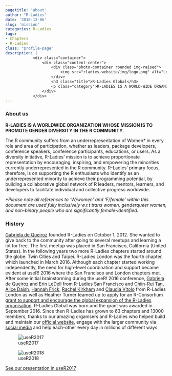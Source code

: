 ```yaml
---
pagetitle: 'about'
author: "R-Ladies"
date: '2018-12-06'
slug: 'mission'
categories: R-Ladies
tags:
- Chapters
- R-Ladies
class: "profile-page"
description: |
            <div class="container">
                <div class="content-center">
                    <div class="photo-container rounded img-raised">
                        <img src="rladies-website/img/logo.png" alt="Logo">
                    </div>
                    <h3 class="title">R-Ladies Global</h3>
                    <p class="category">R-LADIES IS A WORLD-WIDE ORGANIZATION TO PROMOTE GENDER DIVERSITY IN THE R COMMUNITY</p>
                </div>
            </div>
---
```


### About us

**R-LADIES IS A WORLDWIDE ORGANIZATION WHOSE MISSION IS TO PROMOTE GENDER DIVERSITY IN THE R COMMUNITY.**

The R community suffers from an underrepresentation of Women* in every role and area of participation, whether as leaders, package developers, conference speakers, conference participants, educations, or users.  As a diversity initiative, R-Ladies’ mission is to achieve proportionate representation by encouraging, inspiring, and empowering the minorities currently underrepresented in the R community. R-Ladies’ primary focus, therefore, is on supporting the R enthusiasts who identify as an underrepresented minority to achieve their programming potential, by building a collaborative global network of R leaders, mentors, learners, and developers to facilitate individual and collective progress worldwide.

_\*Please note all references to ‘W/women’ and ‘F/female’ within this document are used fully inclusively w.r.t trans women, genderqueer women, and non-binary people who are significantly female-identified._

### History

[Gabriela de Queiroz](https://rladies.org/united-states-rladies/name/gabriela-de-queiroz/) founded R-Ladies on October 1, 2012. She wanted to give back to the community after going to several meetups and learning a lot for free.  The first meetup was placed in San Francisco, California (United States). In the following years two more R-Ladies chapters started around the globe: Twin Cities and Taipei. R-Ladies London was the fourth chapter, which launched in March 2016. Although each chapter started working independently, the need for high-level coordination and support became evident at useR! 2016 where the San Francisco and London chapters met. After some initial brainstorming during the useR! 2016 conference, [Gabriela de Queiroz](https://rladies.org/united-states-rladies/name/gabriela-de-queiroz/) and [Erin LeDell](https://rladies.org/r-speakers/name/erin-ledell/) from R-Ladies San Francisco and [Chiin-Rui Tan](https://rladies.org/r-speakers/name/chiin-rui-tan/), [Alice Daish](https://rladies.org/ladies-complete-list/name/alice-daish/), [Hannah Frick](https://rladies.org/ladies-complete-list/name/hannah-frick/), [Rachel Kirkham](https://rladies.org/ladies-complete-list/name/rachel-kirkham/) and [Claudia Vitolo](https://rladies.org/r-speakers/name/claudia-vitolo/) from R-Ladies London as well as Heather Turner teamed up to apply for an R-Consortium [grant to support and encourage the global expansion of the R-Ladies organisation](https://github.com/rladies/global/blob/master/rconsortium/FINAL%20-%20201607-%20rconsortiumproposalr-ladiesalignmentandglobalexpansion-july2016.pdf). R-Ladies Global was born and the grant was awarded in September 2016. Since then R-Ladies has grown to 63 chapters and 13000 members, thanks to our amazing organisers and R-Ladies who helped build and maintain our [official website](https://rladies.org/), engage with the larger community via [social media](https://twitter.com/rladiesglobal) and help each-other every day in millions of different ways.

![useR2017](../img/user2017.jpg)

![useR2018](../img/user2018.jpg)

[See our presentation in useR2017](https://sec.ch9.ms/ch9/9581/663c5ae7-fe9f-42d3-89ba-401da2459581/RLadiesGlobal_mid.mp4)